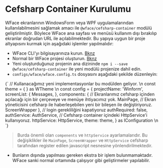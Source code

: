 
# Cefsharp Container Kurulumu

WFace ekranlarının WindowsForm veya WPF uygulamalarından kullanılabilmesini sağlamak amacı ile `@wface/cefsharp-container` modülü geliştirilmiştir.
Böylece WFace ana sayfası ve menüsü kullanım dışı bırakılıp ekranlar doğrudan URL ile açılabilmektedir. Bu yapıya uygun bir proje altyapısını kurmak için 
aşağıdaki işlemler yapılmalıdır:

- WFace CLI'yı bilgisayarınıza kurun. [Bknz](/get-started/setup)
- Normal bir WFace projesi oluşturun. [Bknz](/get-started/usage)
- Yeni oluşturduğunuz projenin ana dizininde `npm i --save @wface/cefsharp-container` ile yeni modülü projenize dahil edin.
- `configs/wface/wface.config.ts` dosyasını aşağıdaki şekilde düzenleyin:
<CodeView>
  {`
// Kullanacağımız yeni implementasyonlar bu modülden geliyor. 
\n
const theme = {
} as WTheme
\n
const config = {
  projectName: 'Winform',
  screenList: {
    Messages,
  },
  components: {
    // Ekranlarımız cefsharp içinden açılacağı için bir çerçeveye ve menüye ihtiyacımız yok. 
    MainPage, 
    // Ekran yöneticisini cefsharp ile haberleşebilen yeni bir bileşen ile değiştiriyoruz. 
    ScreenWrapper 
  },
  // login gerekliliğini kapatiyoruz
  authRequired: false, 
  authService: AuthService, 
  // Cefsharp container içindeki HttpService'i kullanıyoruz. 
  httpService: HttpService, 
  theme: theme,
} as IConfiguration
\n
`}
</CodeView>

> Burda önemli olan `compenents` ve `httpService` ayarlamalarıdır. Bu değişiklikler ile `MainPage`, `ScreenWrapper` ve `HttpService` cefsharp tarafından register 
edilen javascript nesnesine yönlendirilmektedir. 

- Bunların dışında yapılması gereken ekstra bir işlem bulunmamaktadır. WFace sanki normal ortamında çalışıyor gibi geliştirmeler yapılabilir. 


